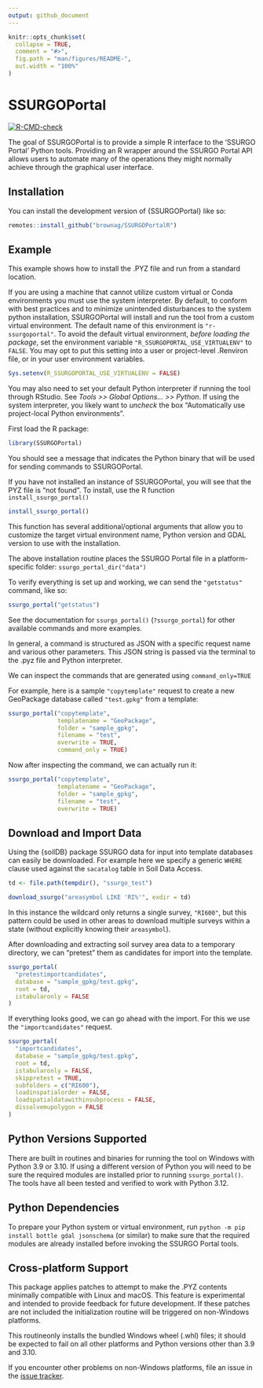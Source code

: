 ```yaml
---
output: github_document
---
```


<!-- README.md is generated from README.Rmd. Please edit that file -->

```r
knitr::opts_chunk$set(
  collapse = TRUE,
  comment = "#>",
  fig.path = "man/figures/README-",
  out.width = "100%"
)
```

# SSURGOPortal

<!-- badges: start -->
[![R-CMD-check](https://github.com/brownag/SSURGOPortalR/actions/workflows/R-CMD-check.yml/badge.svg)](https://github.com/brownag/SSURGOPortalR/actions/workflows/R-CMD-check.yml)
<!-- badges: end -->

The goal of SSURGOPortal is to provide a simple R interface to the 'SSURGO Portal' Python tools. Providing an R wrapper around the SSURGO Portal API allows users to automate many of the operations they might normally achieve through the graphical user interface.

## Installation

You can install the development version of {SSURGOPortal} like so:

``` r
remotes::install_github("brownag/SSURGOPortalR")
```

## Example

This example shows how to install the .PYZ file and run from a standard location.

If you are using a machine that cannot utilize custom virtual or Conda environments you must use the system interpreter. By default, to conform with best practices and to minimize unintended disturbances to the system python installation, SSURGOPortal will install and run the tool from a custom virtual environment. The default name of this environment is `"r-ssurgoportal"`. To avoid the default virtual environment, _before loading the package_, set the environment variable `"R_SSURGOPORTAL_USE_VIRTUALENV"` to `FALSE`. You may opt to put this setting into a user or project-level .Renviron file, or in your user environment variables.

```r
Sys.setenv(R_SSURGOPORTAL_USE_VIRTUALENV = FALSE)
```

You may also need to set your default Python interpreter if running the tool through RStudio. See _Tools >> Global Options... >> Python_. If using the system interpreter, you likely want to _uncheck_ the box "Automatically use project-local Python environments".

First load the R package:

```r
library(SSURGOPortal)
```

You should see a message that indicates the Python binary that will be used for sending commands to SSURGOPortal. 

If you have not installed an instance of SSURGOPortal, you will see that the PYZ file is "not found". To install, use the R function `install_ssurgo_portal()`

```r
install_ssurgo_portal()
```

This function has several additional/optional arguments that allow you to customize the target virtual environment name, Python version and GDAL version to use with the installation.

The above installation routine places the SSURGO Portal file in a platform-specific folder: `ssurgo_portal_dir("data")`

To verify everything is set up and working, we can send the `"getstatus"` command, like so: 

```r
ssurgo_portal("getstatus")
```

See the documentation for `ssurgo_portal()` (`?ssurgo_portal`) for other available commands and more examples.

In general, a command is structured as JSON with a specific request name and various other parameters. This JSON string is passed via the terminal to the .pyz file and Python interpreter. 

We can inspect the commands that are generated using `command_only=TRUE`

For example, here is a sample `"copytemplate"` request to create a new GeoPackage database called `"test.gpkg"` from a template:

```r
ssurgo_portal("copytemplate", 
              templatename = "GeoPackage", 
              folder = "sample_gpkg", 
              filename = "test", 
              overwrite = TRUE, 
              command_only = TRUE)
```

Now after inspecting the command, we can actually run it:

```r
ssurgo_portal("copytemplate", 
              templatename = "GeoPackage", 
              folder = "sample_gpkg", 
              filename = "test", 
              overwrite = TRUE)
```

## Download and Import Data

Using the {soilDB} package SSURGO data for input into template databases can easily be downloaded. For example here we specify a generic `WHERE` clause used against the `sacatalog` table in Soil Data Access. 

```r
td <- file.path(tempdir(), "ssurgo_test")

download_ssurgo("areasymbol LIKE 'RI%'", exdir = td)
```

In this instance the wildcard only returns a single survey, `"RI600"`, but this pattern could be used in other areas to download multiple surveys within a state (without explicitly knowing their `areasymbol`).

After downloading and extracting soil survey area data to a temporary directory, we can "pretest" them as candidates for import into the template.

```r
ssurgo_portal(
  "pretestimportcandidates",
  database = "sample_gpkg/test.gpkg",
  root = td,
  istabularonly = FALSE
)
```

If everything looks good, we can go ahead with the import. For this we use the `"importcandidates"` request.

```r
ssurgo_portal(
  "importcandidates",
  database = "sample_gpkg/test.gpkg",
  root = td,
  istabularonly = FALSE,
  skippretest = TRUE,
  subfolders = c("RI600"),
  loadinspatialorder = FALSE,
  loadspatialdatawithinsubprocess = FALSE,
  dissolvemupolygon = FALSE
)
```

## Python Versions Supported

There are built in routines and binaries for running the tool on Windows with Python 3.9 or 3.10. If using a different version of Python you will need to be sure the required modules are installed prior to running `ssurgo_portal()`. The tools have all been tested and verified to work with Python 3.12. 

## Python Dependencies

To prepare your Python system or virtual environment, run `python -m pip install bottle gdal jsonschema` (or similar) to make sure that the required modules are already installed before invoking the SSURGO Portal tools.

## Cross-platform Support

This package applies patches to attempt to make the .PYZ contents minimally compatible with Linux and macOS. This feature is experimental and intended to provide feedback for future development. If these patches are not included the initialization routine will be triggered on non-Windows platforms. 

This routineonly installs the bundled Windows wheel (.whl) files; it should be expected to fail on all other platforms and Python versions other than 3.9 and 3.10. 

If you encounter other problems on non-Windows platforms, file an issue in the [issue tracker](https://github.com/brownag/SSSURGOPortalR/issues).
